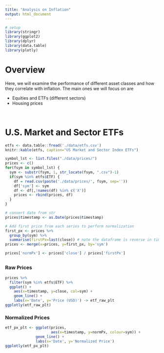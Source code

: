 ```yaml
---
title: "Analysis on Inflation"
output: html_document
---
```


```r
# setup
library(stringr)
library(ggplot2)
library(dplyr)
library(data.table)
library(plotly)
```

# Overview
Here, we will examine the performance of different asset classes and
how they correlate with inflation. The main ones we will focus on are

* Equities and ETFs (different sectors)
* Housing prices

<br>

# U.S. Market and Sector ETFs
```r
etfs <- data.table::fread('./data/etfs.csv')
knitr::kable(etfs, caption="US Market and Sector Index ETFs")
```

```r
symbol_lst <- list.files("./data/prices/")
prices <- c()
for(fsym in symbol_lst) {
  sym <- substr(fsym, 1, str_locate(fsym, ".csv")-1)
  if(sym %in% etfs$ETF) {
    df = read.csv(paste('./data/prices/', fsym, sep=''))
    df['sym'] <- sym
    df <- df[,!names(df) %in% c('X')]
    prices <- rbind(prices, df)
  }
}

# convert date from str
prices$timestamp <- as.Date(prices$timestamp)

# Add first price from each series to perform normalization
first_px <- prices %>%
  group_by(sym) %>%
  summarise(firstPx=last(close)) # note the dataframe is reverse in time
prices <- merge(x=prices, y=first_px, by='sym')

prices['normPx'] <- prices['close'] / prices['firstPx']
```

## {.tabset}
### Raw Prices
```r
prices %>%
  filter(sym %in% etfs$ETF) %>%
  ggplot() +
    aes(x=timestamp, y=close, col=sym) +
    geom_line() +
    labs(x='Date', y='Price (USD)') -> etf_raw_plt
ggplotly(etf_raw_plt)
```


### Normalized Prices
```r
etf_px_plt <- ggplot(prices,
                     aes(x=timestamp, y=normPx, colour=sym)) +
              geom_line() +
              labs(x='Date', y='Normalized Price')
ggplotly(etf_px_plt)
```

